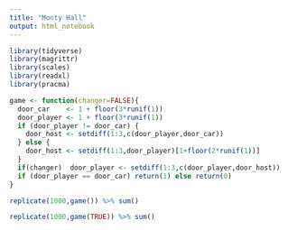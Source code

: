 ```yaml
---
title: "Monty Hall"
output: html_notebook
---
```



```r
library(tidyverse)
library(magrittr)
library(scales)
library(readxl)
library(pracma)
```

```r
game <- function(changer=FALSE){
  door_car    <- 1 + floor(3*runif(1))
  door_player <- 1 + floor(3*runif(1))
  if (door_player != door_car) {
    door_host <- setdiff(1:3,c(door_player,door_car))
  } else {
    door_host <- setdiff(1:3,door_player)[1+floor(2*runif(1))]
  } 
  if(changer)  door_player <- setdiff(1:3,c(door_player,door_host)) 
  if (door_player == door_car) return(1) else return(0)
}
```

```r
replicate(1000,game()) %>% sum()
```

```r
replicate(1000,game(TRUE)) %>% sum()
```
